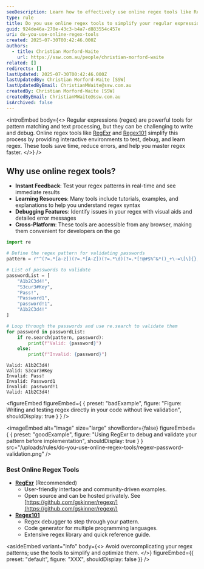 ```yaml
---
seoDescription: Learn how to effectively use online regex tools like RegExr and Regex101 to simplify and improve your regular expression workflows.
type: rule
title: Do you use online regex tools to simplify your regular expression workflows?
guid: 924de46a-270e-43c3-b4a7-d883554c457e
uri: do-you-use-online-regex-tools
created: 2025-07-30T00:42:46.000Z
authors:
  - title: Christian Morford-Waite
    url: https://ssw.com.au/people/christian-morford-waite
related: []
redirects: []
lastUpdated: 2025-07-30T00:42:46.000Z
lastUpdatedBy: Christian Morford-Waite [SSW]
lastUpdatedByEmail: ChristianMWaite@ssw.com.au
createdBy: Christian Morford-Waite [SSW]
createdByEmail: ChristianMWaite@ssw.com.au
isArchived: false
---
```


<introEmbed
  body={<>
Regular expressions (regex) are powerful tools for pattern matching and text processing, but they can be challenging to write and debug. Online regex tools like [RegExr](https://regexr.com/) and [Regex101](https://regex101.com/) simplify this process by providing interactive environments to test, debug, and learn regex. These tools save time, reduce errors, and help you master regex faster.
  </>}
/>
## Why use online regex tools?

* **Instant Feedback**: Test your regex patterns in real-time and see immediate results
* **Learning Resources**: Many tools include tutorials, examples, and explanations to help you understand regex syntax
* **Debugging Features**: Identify issues in your regex with visual aids and detailed error messages
* **Cross-Platform**: These tools are accessible from any browser, making them convenient for developers on the go

```python
import re

# Define the regex pattern for validating passwords
pattern = r"^(?=.*[a-z])(?=.*[A-Z])(?=.*\d)(?=.*[!@#$%^&*()_+\-=\[\]{};':\"\\|,.<>\/?]).{8,}$"

# List of passwords to validate
passwordList = [
    "A1b2C3d4!",
    "S3cur3#Key",
    "Pass!",
    "Password1",
    "password!1",
    "A1b2C3d4!"
]

# Loop through the passwords and use re.search to validate them
for password in passwordList:
    if re.search(pattern, password):
        print(f"Valid: {password}")
    else:
        print(f"Invalid: {password}")
```

```code
Valid: A1b2C3d4!
Valid: S3cur3#Key
Invalid: Pass!
Invalid: Password1
Invalid: password!1
Valid: A1b2C3d4!
```
<figureEmbed figureEmbed={ {
  preset: "badExample",
  figure: "Figure: Writing and testing regex directly in your code without live validation",
  shouldDisplay: true
} } />

<imageEmbed
  alt="Image"
  size="large"
  showBorder={false}
  figureEmbed={ {
    preset: "goodExample",
    figure: "Using RegExr to debug and validate your pattern before implementation",
    shouldDisplay: true
  } }
  src="/uploads/rules/do-you-use-online-regex-tools/regexr-password-validation.png"
/>

### Best Online Regex Tools

* **[RegExr](https://regexr.com/)** (Recommended)
  * User-friendly interface and community-driven examples.
  * Open source and can be hosted privately. See [https://github.com/gskinner/regexr/](https://github.com/gskinner/regexr/)
* **[Regex101](https://regex101.com/)**
  * Regex debugger to step through your pattern.
  * Code generator for multiple programming languages.
  * Extensive regex library and quick reference guide.

<asideEmbed
  variant="info"
  body={<>
    Avoid overcomplicating your regex patterns; use the tools to simplify and optimize them.
  </>}
  figureEmbed={{
    preset: "default",
    figure: "XXX",
    shouldDisplay: false
  }}
/>
